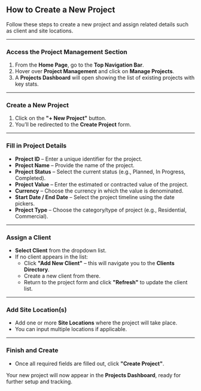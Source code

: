 ## **How to Create a New Project**

Follow these steps to create a new project and assign related details such as client and site locations.

---

### **Access the Project Management Section**

1. From the **Home Page**, go to the **Top Navigation Bar**.
2. Hover over **Project Management** and click on **Manage Projects**.
3. A **Projects Dashboard** will open showing the list of existing projects with key stats.

---

### **Create a New Project**

1. Click on the **"+ New Project"** button.
2. You’ll be redirected to the **Create Project** form.

---

### **Fill in Project Details**

- **Project ID** – Enter a unique identifier for the project.
- **Project Name** – Provide the name of the project.
- **Project Status** – Select the current status (e.g., Planned, In Progress, Completed).
- **Project Value** – Enter the estimated or contracted value of the project.
- **Currency** – Choose the currency in which the value is denominated.
- **Start Date / End Date** – Select the project timeline using the date pickers.
- **Project Type** – Choose the category/type of project (e.g., Residential, Commercial).

---

### **Assign a Client**

- **Select Client** from the dropdown list.
- If no client appears in the list:
    - Click **"Add New Client"** – this will navigate you to the **Clients Directory**.
    - Create a new client from there.
    - Return to the project form and click **"Refresh"** to update the client list.

---

### **Add Site Location(s)**

- Add one or more **Site Locations** where the project will take place.
- You can input multiple locations if applicable.

---

### **Finish and Create**

- Once all required fields are filled out, click **"Create Project"**.

Your new project will now appear in the **Projects Dashboard**, ready for further setup and tracking.

